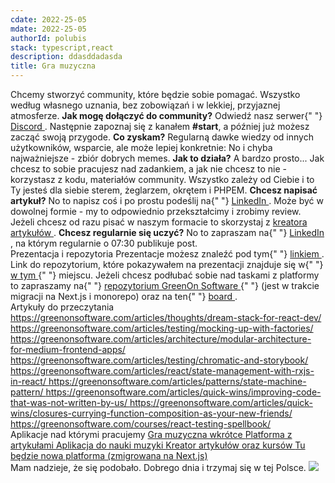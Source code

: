 ```yaml
---
cdate: 2022-25-05
mdate: 2022-25-05
authorId: polubis
stack: typescript,react
description: ddasddadasda
title: Gra muzyczna
---
```


<Prelude label="Na początek">
  <M>
    Chcemy stworzyć community, które będzie sobie pomagać. Wszystko według
    własnego uznania, bez zobowiązań i w lekkiej, przyjaznej atmosferze.
  </M>
  <M>
    <B>Jak mogę dołączyć do community?</B>
  </M>
  <M>
    Odwiedź nasz serwer{" "}
    <A href="https://discord.gg/PxXQayT3x3" outside>
      Discord
    </A>
    . Następnie zapoznaj się z kanałem <B>#start</B>, a później już możesz zacząć
    swoją przygode.
  </M>
  <M>
    <B>Co zyskam?</B>
  </M>
  <M>
    Regularną dawke wiedzy od innych użytkowników, wsparcie, ale może lepiej
    konkretnie:
  </M>
  <List items="Możliwość pracy nad prawdziwymi apkami, Dokładnie opisane zadania do wykonania, Testera oraz designy do zadań, Brak zobowiązań - według zasady (kto może ten robi), Code review, Pomoc w szukaniu pierwszej pracy, Możliwość udziału w cyklicznych eventach (1 lub 2 razy w tygodniu), Możliwość napisania artykułu (PL lub EN) oraz uzyskasz wsparcie w tworzeniu kontentu (merytoryczne oraz językowe), Dodatkowe projekty do portfolio" />
  <Hint hasBg>No i chyba najważniejsze - zbiór dobrych memes.</Hint>
  <M>
    <B>Jak to działa?</B>
  </M>
  <M>
    A bardzo prosto... Jak chcesz to sobie pracujesz nad zadankiem, a jak nie
    chcesz to nie - korzystasz z kodu, materiałów community. Wszystko zależy od
    Ciebie i to Ty jesteś dla siebie sterem, żeglarzem, okrętem i PHPEM.
  </M>
  <M>
    <B>Chcesz napisać artykuł?</B>
  </M>
  <M>
    No to napisz coś i po prostu podeślij na{" "}
    <A href="https://www.linkedin.com/feed/" outside>
      LinkedIn
    </A>
    . Może być w dowolnej formie - my to odpowiednio przekształcimy i zrobimy review.
    Jeżeli chcesz od razu pisać w naszym formacie to skorzystaj z <A
      href="https://greenonsoftware.com/blog-creator/"
      outside
    >
      kreatora artykułów
    </A>.
  </M>
  <M>
    <B>Chcesz regularnie się uczyć?</B>
  </M>
  <M>
    No to zapraszam na{" "}
    <A href="https://www.linkedin.com/feed/" outside>
      LinkedIn
    </A>
    , na którym regularnie o 07:30 publikuje post.
  </M>
</Prelude>

<Section>
  <XL>Prezentacja i repozytoria</XL>
  <M>
    Prezentacje możesz znaleźć pod tym{" "}
    <A
      href="https://docs.google.com/presentation/d/1IKRtC0vKtzfZhhKT3e6I87rc_kgVPDHZaWJUpyoeJw8/edit?usp=sharing"
      outside
    >
      linkiem
    </A>
    .
  </M>
  <M>
    Link do repozytorium, które pokazywałem na prezentacji znajduje się w{" "}
    <A href="https://github.com/polubis/Dream-stack-for-React-dev" outside>
      w tym
    </A>{" "}
    miejscu.
  </M>
  <M>
    Jeżeli chcesz podłubać sobie nad taskami z platformy to zapraszamy na{" "}
    <A href="https://github.com/polubis/WebBlog" outside>
      repozytorium GreenOn Software
    </A>{" "}
    (jest w trakcie migracji na Next.js i monorepo) oraz na ten{" "}
    <A href="https://github.com/users/polubis/projects/1" outside>
      board
    </A>
    .
  </M>
</Section>

<Section>
  <XL>Artykuły do przeczytania</XL>
  <M>
    <A
      outside
      href="https://greenonsoftware.com/articles/thoughts/dream-stack-for-react-dev/"
    >
      https://greenonsoftware.com/articles/thoughts/dream-stack-for-react-dev/
    </A>
  </M>
  <M>
    <A
      outside
      href="https://greenonsoftware.com/articles/testing/mocking-up-with-factories/"
    >
      https://greenonsoftware.com/articles/testing/mocking-up-with-factories/
    </A>
  </M>
  <M>
    <A
      outside
      href="https://greenonsoftware.com/articles/architecture/modular-architecture-for-medium-frontend-apps/"
    >
      https://greenonsoftware.com/articles/architecture/modular-architecture-for-medium-frontend-apps/
    </A>
  </M>
  <M>
    <A
      outside
      href="https://greenonsoftware.com/articles/testing/chromatic-and-storybook/"
    >
      https://greenonsoftware.com/articles/testing/chromatic-and-storybook/
    </A>
  </M>
  <M>
    <A
      outside
      href="https://greenonsoftware.com/articles/react/state-management-with-rxjs-in-react/"
    >
      https://greenonsoftware.com/articles/react/state-management-with-rxjs-in-react/
    </A>
  </M>
  <M>
    <A
      outside
      href="https://greenonsoftware.com/articles/patterns/state-machine-pattern/"
    >
      https://greenonsoftware.com/articles/patterns/state-machine-pattern/
    </A>
  </M>
  <M>
    <A
      outside
      href="https://greenonsoftware.com/articles/quick-wins/improving-code-that-was-not-written-by-us/"
    >
      https://greenonsoftware.com/articles/quick-wins/improving-code-that-was-not-written-by-us/
    </A>
  </M>
  <M>
    <A
      outside
      href="https://greenonsoftware.com/articles/quick-wins/closures-currying-function-composition-as-your-new-friends/"
    >
      https://greenonsoftware.com/articles/quick-wins/closures-currying-function-composition-as-your-new-friends/
    </A>
  </M>
  <M>
    <A
      outside
      href="https://greenonsoftware.com/courses/react-testing-spellbook/"
    >
      https://greenonsoftware.com/courses/react-testing-spellbook/
    </A>
  </M>
</Section>

<Section>
  <XL>Aplikacje nad którymi pracujemy</XL>
  <M>
    <A outside href="https://dream-stack-for-react-dev-sitv.vercel.app/">
      Gra muzyczna wkrótce
    </A>
  </M>
  <M>
    <A outside href="https://greenonsoftware.com/">
      Platforma z artykułami
    </A>
  </M>
  <M>
    <A outside href="https://www.jamjambeings.com/">
      Aplikacja do nauki muzyki
    </A>
  </M>
  <M>
    <A outside href="https://greenonsoftware.com/blog-creator/">
      Kreator artykułów oraz kursów
    </A>
  </M>
  <M>
    <A outside href="https://dream-stack-for-react-dev.vercel.app/">
      Tu będzie nowa platforma (zmigrowana na Next.js)
    </A>
  </M>
</Section>

<Summary label="Podsumowanko">
  <M>Mam nadzieje, że się podobało. Dobrego dnia i trzymaj się w tej Polsce.</M>
  <Img src="https://d-art.ppstatic.pl/kadry/k/r/1/6c/f4/5b7bfbf593bdd_o_medium.jpg" />
</Summary>
